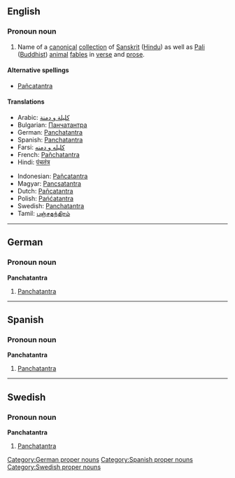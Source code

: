==English==
===Pronoun noun===
{{wikipedia}}
{{en-proper noun}}
# Name of a [[canonical]] [[collection]] of [[Sanskrit]] ([[Hindu]]) as well as [[Pali]] ([[Buddhist]]) [[animal]] [[fable]]s in [[verse]] and [[prose]].

====Alternative spellings====
*[[Pañcatantra]]

====Translations====
{{trans-top}}
*Arabic: [[كليلة و دمنة]]
*Bulgarian: [[Панчатантра]]
*German: [[Panchatantra#German|Panchatantra]]
*Spanish: [[Panchatantra#Spanish|Panchatantra]]
*Farsi: [[کلیله و دمنه]]
*French: [[Pañchatantra]]
*Hindi: [[पंचतंत्र]]
{{trans-mid}}
*Indonesian: [[Pañcatantra]]
*Magyar: [[Pancsatantra]]
*Dutch: [[Pañcatantra]]
*Polish: [[Pańćatantra]]
*Swedish: [[Panchatantra#Swedish|Panchatantra]]
*Tamil: [[பஞ்சதந்திரம்]]
{{trans-bottom}}

----

==German==
===Pronoun noun===
'''Panchatantra'''
# [[Panchatantra#English|Panchatantra]]

[[Category:German proper nouns]]

----

==Spanish==
===Pronoun noun===
'''Panchatantra'''
# [[Panchatantra#English|Panchatantra]]

[[Category:Spanish proper nouns]]

----

==Swedish==
===Pronoun noun===
'''Panchatantra'''
# [[Panchatantra#English|Panchatantra]]

[[Category:Swedish proper nouns]]